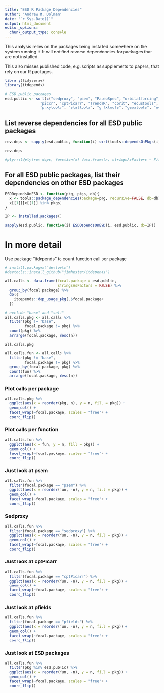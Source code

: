 ```yaml
---
title: "ESD R Package Dependencies"
author: "Andrew M. Dolman"
date: "`r Sys.Date()`"
output: html_document
editor_options: 
  chunk_output_type: console
---
```


This analysis relies on the packages being installed somewhere on the system running it. It will not find reverse dependencies for packages that are not installed.  

This also misses published code, e.g. scripts as supplements to papers, that rely on our R packages. 

```r
library(tidyverse)
library(itdepends)
```

```r
# ESD public packages 
esd.public <- sort(c("sedproxy", "psem", "PaleoSpec", "orbitalforcing",
                "piccr", "cptPicarr", "TrenchR", "corit", "ecustools",
                "prxytools", "stattools", "grfxtools", "geostools", "ncdftools"))
```

## List reverse dependencies for all ESD public packages
```r
rev.deps <- sapply(esd.public, function(i) sort(tools::dependsOnPkgs(i)))

rev.deps

#plyr::ldply(rev.deps, function(x) data.frame(x, stringsAsFactors = F))
```

## For all ESD public packages, list their dependencies on other ESD packages 
```r
ESDDependsOnESD <- function(pkg, pkgs, db){
  x <- tools::package_dependencies(package=pkg, recursive=FALSE, db=db)
  x[[1]][x[[1]] %in% pkgs]
}

IP <- installed.packages()

sapply(esd.public, function(i) ESDDependsOnESD(i, esd.public, db=IP))
```

# In more detail

Use package "itdepends" to count function call per package

```r
# install.packages("devtools")
#devtools::install_github("jimhester/itdepends")

all.calls <- data.frame(focal.package = esd.public,
                        stringsAsFactors = FALSE) %>% 
  group_by(focal.package) %>% 
  do({
    itdepends::dep_usage_pkg(.$focal.package)
  })

# exclude "base" and "self"
all.calls.pkg <- all.calls %>% 
  filter(pkg != "base",
         focal.package != pkg) %>% 
  count(pkg) %>% 
  arrange(focal.package, desc(n))

all.calls.pkg
```


```r
all.calls.fun <- all.calls %>% 
  filter(pkg != "base", 
         focal.package != pkg) %>% 
  group_by(focal.package, pkg) %>%
  count(fun) %>%
  arrange(focal.package, desc(n)) 
```

### Plot calls per package

```r
all.calls.pkg %>% 
  ggplot(aes(x = reorder(pkg, n), y = n, fill = pkg)) +
  geom_col() +
  facet_wrap(~focal.package, scales = "free") +
  coord_flip()
```


### Plot calls per function

```r
all.calls.fun %>% 
  ggplot(aes(x = fun, y = n, fill = pkg)) +
  geom_col() +
  facet_wrap(~focal.package, scales = "free") +
  coord_flip()
```

### Just look at psem

```r
all.calls.fun %>% 
  filter(focal.package == "psem") %>% 
  ggplot(aes(x = reorder(fun, -n), y = n, fill = pkg)) +
  geom_col() +
  facet_wrap(~focal.package, scales = "free") +
  coord_flip()
```

### Sedproxy

```r
all.calls.fun %>% 
  filter(focal.package == "sedproxy") %>% 
  ggplot(aes(x = reorder(fun, -n), y = n, fill = pkg)) +
  geom_col() +
  facet_wrap(~focal.package, scales = "free") +
  coord_flip()
```

### Just look at cptPicarr
```r
all.calls.fun %>% 
  filter(focal.package == "cptPicarr") %>% 
  ggplot(aes(x = reorder(fun, -n), y = n, fill = pkg)) +
  geom_col() +
  facet_wrap(~focal.package, scales = "free") +
  coord_flip()
```

### Just look at pfields
```r
all.calls.fun %>% 
  filter(focal.package == "pfields") %>% 
  ggplot(aes(x = reorder(fun, -n), y = n, fill = pkg)) +
  geom_col() +
  facet_wrap(~focal.package, scales = "free") +
  coord_flip()
```

### Just look at ESD packages

```r
all.calls.fun %>% 
  filter(pkg %in% esd.public) %>% 
  ggplot(aes(x = reorder(fun, -n), y = n, fill = pkg)) +
  geom_col() +
  facet_wrap(~focal.package, scales = "free") +
  coord_flip()
```


